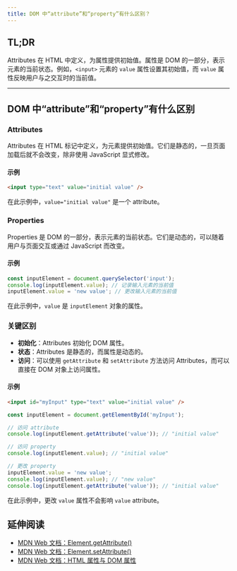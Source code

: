 ```yaml
---
title: DOM 中“attribute”和“property”有什么区别？
---
```


## TL;DR

Attributes 在 HTML 中定义，为属性提供初始值。属性是 DOM 的一部分，表示元素的当前状态。例如，`<input>` 元素的 `value` 属性设置其初始值，而 `value` 属性反映用户与之交互时的当前值。

***

## DOM 中“attribute”和“property”有什么区别

### Attributes

Attributes 在 HTML 标记中定义，为元素提供初始值。它们是静态的，一旦页面加载后就不会改变，除非使用 JavaScript 显式修改。

#### 示例

```html
<input type="text" value="initial value" />
```

在此示例中，`value="initial value"` 是一个 attribute。

### Properties

Properties 是 DOM 的一部分，表示元素的当前状态。它们是动态的，可以随着用户与页面交互或通过 JavaScript 而改变。

#### 示例

```javascript
const inputElement = document.querySelector('input');
console.log(inputElement.value); // 记录输入元素的当前值
inputElement.value = 'new value'; // 更改输入元素的当前值
```

在此示例中，`value` 是 `inputElement` 对象的属性。

### 关键区别

* **初始化**：Attributes 初始化 DOM 属性。
* **状态**：Attributes 是静态的，而属性是动态的。
* **访问**：可以使用 `getAttribute` 和 `setAttribute` 方法访问 Attributes，而可以直接在 DOM 对象上访问属性。

#### 示例

```html
<input id="myInput" type="text" value="initial value" />
```

```javascript
const inputElement = document.getElementById('myInput');

// 访问 attribute
console.log(inputElement.getAttribute('value')); // "initial value"

// 访问 property
console.log(inputElement.value); // "initial value"

// 更改 property
inputElement.value = 'new value';
console.log(inputElement.value); // "new value"
console.log(inputElement.getAttribute('value')); // "initial value"
```

在此示例中，更改 `value` 属性不会影响 `value` attribute。

## 延伸阅读

* [MDN Web 文档：Element.getAttribute()](https://developer.mozilla.org/zh-CN/docs/Web/API/Element/getAttribute)
* [MDN Web 文档：Element.setAttribute()](https://developer.mozilla.org/zh-CN/docs/Web/API/Element/setAttribute)
* [MDN Web 文档：HTML 属性与 DOM 属性](https://developer.mozilla.org/zh-CN/docs/Web/HTML/Attributes#html_attributes_vs_dom_properties)

